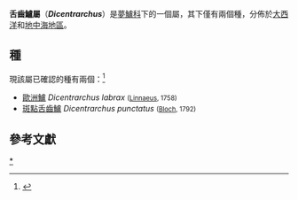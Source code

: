 {{Automatic Taxobox
| image = Dicentrarchus labrax.jpg
| image_width=250px
| image_caption = 歐洲鱸
| taxon=  Dicentrarchus
| authority = [[Theodore_Nicholas_Gill|T. N. Gill]], 1860
| type_species = ''[[Dicentrarchus_labrax|Dicentrarchus labrax]]''
| type_species_authority = É. Geoffroy St. Hilaire, 1817
| synonyms =
* ''Labrax'' <small>Klein, 1776</small> (not available)
* ''Labrax'' <small>Walbaum, 1792</small> (not available)
* ''Labrax'' <small>G. Cuvier, 1828</small> (pre-occupied)
}}

'''舌齒鱸屬'''（'''''Dicentrarchus'''''）是[[夢鱸科|夢鱸科]]下的一個屬，其下僅有兩個種，分佈於[[大西洋|大西洋]]和[[地中海地區|地中海地區]]。

==種==
現該屬已確認的種有兩個：<ref name=FishBase>{{FishBase genus | genus = Dicentrarchus| month = December | year = 2013}}</ref>
* [[歐洲鱸|歐洲鱸]] ''Dicentrarchus labrax'' <small>([[Carl_Linnaeus|Linnaeus]], 1758)</small> 
* [[斑點舌齒鱸|斑點舌齒鱸]] ''Dicentrarchus punctatus'' <small>([[Marcus_Elieser_Bloch|Bloch]], 1792)</small>

==參考文獻==
{{reflist}}
{{Taxonbar|from=Q905061}}

[[Category:舌齒鱸屬|*]]